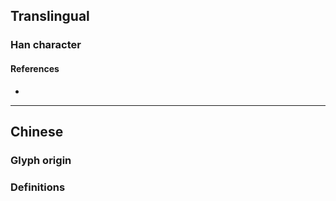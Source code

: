 {{also|潰}}
{{character info/new}}
==Translingual==

===Han character===
{{Han char|rn=85|rad=水|as=09|sn=12|four=|canj=ELMO,XELMO|ids=⿰氵贵}}

====References====
* {{Han ref|kx=0639.111|hdz=31677.040|uh=6E83|ud=28291}}

----

==Chinese==

===Glyph origin=== 
{{Han simp|潰|f=貝|t=贝}}

===Definitions===
{{zh-see|潰}}